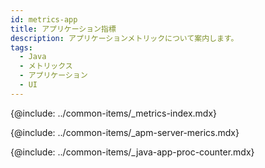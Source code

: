 ```yaml
---
id: metrics-app
title: アプリケーション指標
description: アプリケーションメトリックについて案内します。
tags:
  - Java
  - メトリックス
  - アプリケーション
  - UI
---
```



{@include: ../common-items/_metrics-index.mdx}

{@include: ../common-items/_apm-server-merics.mdx}  

{@include: ../common-items/_java-app-proc-counter.mdx}  
